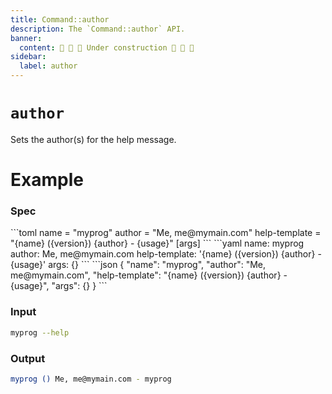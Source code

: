 ```yaml
---
title: Command::author
description: The `Command::author` API.
banner:
  content: 🚧 🚧 🚧 Under construction 🚧 🚧 🚧
sidebar:
  label: author
---
```



# `author` <LinkButton href="https://docs.rs/clap/latest/clap/struct.Command.html#method.author" icon="open-book" variant="minimal"></LinkButton>

<Badge text="since 0.1.0" size="small" />

Sets the author(s) for the help message.

# Example

### Spec

<Tabs syncKey="format">
  <TabItem label="TOML">
```toml
name = "myprog"
author = "Me, me@mymain.com"
help-template = "{name} ({version}) {author} - {usage}"
[args]
```
  </TabItem>
  <TabItem label="YAML">
```yaml
name: myprog
author: Me, me@mymain.com
help-template: '{name} ({version}) {author} - {usage}'
args: {}
```
  </TabItem>
  <TabItem label="JSON">
```json
{
  "name": "myprog",
  "author": "Me, me@mymain.com",
  "help-template": "{name} ({version}) {author} - {usage}",
  "args": {}
}
```
  </TabItem>
</Tabs>

### Input

```bash
myprog --help
```

### Output

```bash
myprog () Me, me@mymain.com - myprog
```
